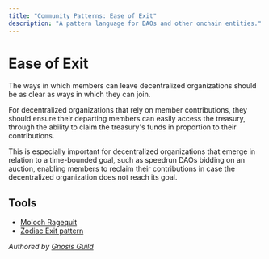 ```yaml
---
title: "Community Patterns: Ease of Exit"
description: "A pattern language for DAOs and other onchain entities."
---
```


# Ease of Exit

The ways in which members can leave decentralized organizations should be as clear as ways in which they can join.

For decentralized organizations that rely on member contributions, they should ensure their departing members can easily access the treasury, through the ability to claim the treasury's funds in proportion to their contributions.

This is especially important for decentralized organizations that emerge in relation to a time-bounded goal, such as speedrun DAOs bidding on an auction, enabling members to reclaim their contributions in case the decentralized organization does not reach its goal.

## Tools

- [Moloch Ragequit](https://molochdao.com/docs/moloch-2.0-operating-manual/features-overview/members/#ragequit)
- [Zodiac Exit pattern](https://gnosisguild.mirror.xyz/6CnO4NQYqpF_gPTj3XWJeSmXG3InaTSg-MpgNtaHE0s)

*Authored by [Gnosis Guild](https://gnosisguild.org)*
